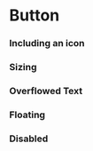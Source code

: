 
<Meta title='Docs/Button' of={ButtonStories} />

# Button

<Story of={ButtonStories.Basic} />


### Including an icon

<Story of={ButtonStories.WithIcon} />


### Sizing

<Story of={ButtonStories.Small} />


### Overflowed Text

<Story of={ButtonStories.Overflow} />


### Floating

<Story of={ButtonStories.FloatingButtons} />

### Disabled

<Story of={ButtonStories.Disabled} />

<Controls />
